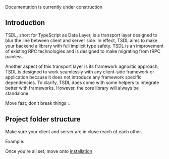 
<Callout type="warning" emoji="🚧">
  Documentation is currently under construction
</Callout>

## Introduction

TSDL, short for TypeScript as Data Layer, is a transport layer designed to blur the line between client and server side.
In effect, TSDL aims to make your backend a library with full implicit type safety.
TSDL is an improvement of existing RPC technologies and is designed to make migrating from tRPC painless.

Another aspect of this transport layer is its framework agnostic approach, TSDL is designed to work seamlessly with any client-side framework or application because it does not introduce any framework specific dependencies. To clarify,
TSDL does come with some helpers to integrate better with frameworks. However,
the core library will always be standalone.

Move fast; don't break things ⤵️

## Project folder structure

Make sure your client and server are in close reach of each other.

Example:

<FileTree>
  <FileTree.Folder name="example-app" defaultOpen>
    <FileTree.Folder name="client">
      <FileTree.File name="App.tsx" />
      <FileTree.File name="main.tsx" />
    </FileTree.Folder>
    <FileTree.Folder name="server">
      <FileTree.File name="index.ts" />
      <FileTree.File name="server.ts" />
    </FileTree.Folder>
  </FileTree.Folder>
</FileTree>

Once you're all set, move onto [installation](installation)
